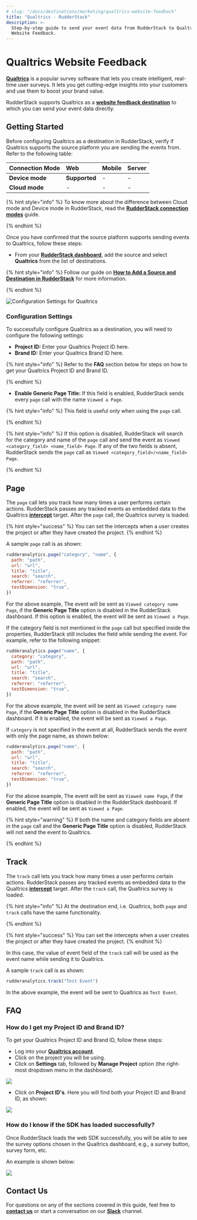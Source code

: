 ```yaml
---
# slug: "/docs/destinations/marketing/qualtrics-website-feedback"
title: "Qualtrics - RudderStack"
description: >-
  Step-by-step guide to send your event data from RudderStack to Qualtrics
  Website Feedback.
---
```


# Qualtrics Website Feedback

[**Qualtrics**](https://www.qualtrics.com/au/core-xm/survey-software/) is a popular survey software that lets you create intelligent, real-time user surveys. It lets you get cutting-edge insights into your customers and use them to boost your brand value.

RudderStack supports Qualtrics as a [**website feedback destination**](https://api.qualtrics.com/sdks/docs/SDKs/Web%20Intercept%20SDK/web-feedback-javascript-api-reference-1.md) to which you can send your event data directly.

## Getting Started

Before configuring Qualtrics as a destination in RudderStack, verify if Qualtrics supports the source platform you are sending the events from. Refer to the following table:

| **Connection Mode** | **Web**       | **Mobile** | **Server** |
| :------------------ | :------------ | :--------- | :--------- |
| **Device mode**     | **Supported** | -          | -          |
| **Cloud mode**      | -             | -          | -          |

{% hint style="info" %}
To know more about the difference between Cloud mode and Device mode in RudderStack, read the [**RudderStack connection modes**](https://docs.rudderstack.com/get-started/rudderstack-connection-modes) guide.

{% endhint %}

Once you have confirmed that the source platform supports sending events to Qualtrics, follow these steps:

- From your [**RudderStack dashboard**](https://app.rudderstack.com/), add the source and select **Qualtrics** from the list of destinations.

{% hint style="info" %}
Follow our guide on [**How to Add a Source and Destination in RudderStack**](https://docs.rudderstack.com/how-to-guides/adding-source-and-destination-rudderstack) for more information.

{% endhint %}

![Configuration Settings for Qualtrics](https://user-images.githubusercontent.com/59817155/128999630-37a8cac7-cd8c-4ba8-8b15-1435afeff4ca.png)

### Configuration Settings

To successfully configure Qualtrics as a destination, you will need to configure the following settings:

- **Project ID:** Enter your Qualtrics Project ID here.
- **Brand ID:** Enter your Qualtrics Brand ID here.

{% hint style="info" %}
Refer to the **FAQ** section below for steps on how to get your Qualtrics Project ID and Brand ID.

{% endhint %}

- **Enable Generic Page Title:** If this field is enabled, RudderStack sends every `page` call with the name `Viewed a Page`.

{% hint style="info" %}
This field is useful only when using the `page` call.

{% endhint %}

{% hint style="info" %}
If this option is disabled, RudderStack will search for the category and name of the `page` call and send the event as `Viewed <category_field> <name_field> Page`. If any of the two fields is absent, RudderStack sends the `page` call as `Viewed <category_field>/<name_field> Page`.

{% endhint %}

## Page

The `page` call lets you track how many times a user performs certain actions. RudderStack passes any tracked events as embedded data to the Qualtrics [**intercept**](https://www.qualtrics.com/support/website-app-feedback/getting-started-with-website-app-feedback/step-4-setting-up-your-intercept/) target. After the `page` call, the Qualtrics survey is loaded.

{% hint style="success" %}
You can set the intercepts when a user creates the project or after they have
created the project.
{% endhint %}

A sample `page` call is as shown:

```javascript
rudderanalytics.page("category", "name", {
  path: "path",
  url: "url",
  title: "title",
  search: "search",
  referrer: "referrer",
  testDimension: "true",
})
```

For the above example, The event will be sent as `Viewed category name Page`, if the **Generic Page Title** option is disabled in the RudderStack dashboard. If this option is enabled, the event will be sent as `Viewed a Page`.

If the category field is not mentioned in the `page` call but specified inside the properties, RudderStack still includes the field while sending the event. For example, refer to the following snippet:

```javascript
rudderanalytics.page("name", {
  category: "category",
  path: "path",
  url: "url",
  title: "title",
  search: "search",
  referrer: "referrer",
  testDimension: "true",
})
```

For the above example, the event will be sent as `Viewed category name Page`, if the **Generic Page Title** option is disabled in the RudderStack dashboard. If it is enabled, the event will be sent as `Viewed a Page`.

If `category` is not specified in the event at all, RudderStack sends the event with only the page name, as shown below:

```javascript
rudderanalytics.page("name", {
  path: "path",
  url: "url",
  title: "title",
  search: "search",
  referrer: "referrer",
  testDimension: "true",
})
```

For the above example, The event will be sent as `Viewed name Page`, if the **Generic Page Title** option is disabled in the RudderStack dashboard. If enabled, the event will be sent as `Viewed a Page`.

{% hint style="warning" %}
If both the name and category fields are absent in the `page` call and the **Generic Page Title** option is disabled, RudderStack will not send the event to Qualtrics.

{% endhint %}

## Track

The `track` call lets you track how many times a user performs certain actions. RudderStack passes any tracked events as embedded data to the Qualtrics [**intercept**](https://www.qualtrics.com/support/website-app-feedback/getting-started-with-website-app-feedback/step-4-setting-up-your-intercept/) target. After the `track` call, the Qualtrics survey is loaded.

{% hint style="info" %}
At the destination end, i.e. Qualtrics, both `page` and `track` calls have the same functionality.

{% endhint %}

{% hint style="success" %}
You can set the intercepts when a user creates the project or after they have
created the project.
{% endhint %}

In this case, the value of event field of the `track` call will be used as the event name while sending it to Qualtrics.

A sample `track` call is as shown:

```javascript
rudderanalytics.track("Test Event")
```

In the above example, the event will be sent to Qualtrics as `Test Event`.

## FAQ

### How do I get my Project ID and Brand ID?

To get your Qualtrics Project ID and Brand ID, follow these steps:

- Log into your [**Qualtrics account**](https://login.qualtrics.com/login?lang=au).
- Click on the project you will be using.
- Click on **Settings** tab, followed by **Manage Project** option \(the right-most dropdown menu in the dashboard\).

![](https://user-images.githubusercontent.com/59817155/128864100-05ef5c5a-8c04-4607-b742-633938f440ac.png)

- Click on **Project ID's**. Here you will find both your Project ID and Brand ID, as shown:

![](https://user-images.githubusercontent.com/59817155/128864303-2660ccb8-a91d-4633-b6bf-eef4253cb381.png)

### How do I know if the SDK has loaded successfully?

Once RudderStack loads the web SDK successfully, you will be able to see the survey options chosen in the Qualtrics dashboard, e.g., a survey button, survey form, etc.

An example is shown below:

![](https://user-images.githubusercontent.com/59817155/128988678-5f108062-6072-47e0-94d1-d3e7bee15fe5.png)

## Contact Us

For questions on any of the sections covered in this guide, feel free to [**contact us**](mailto:docs@rudderstack.com) or start a conversation on our [**Slack**](https://resources.rudderstack.com/join-rudderstack-slack) channel.
